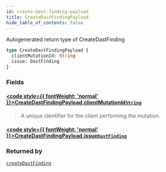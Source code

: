```yaml
---
id: create-dast-finding-payload
title: CreateDastFindingPayload
hide_table_of_contents: false
---
```








Autogenerated return type of CreateDastFinding

```graphql
type CreateDastFindingPayload {
  clientMutationId: String
  issue: DastFinding
}
```


### Fields

#### [<code style={{ fontWeight: 'normal' }}>CreateDastFindingPayload.<b>clientMutationId</b></code>](#)<Bullet />[`String`](/api/graphql/documentation/scalars/string) <Badge class="secondary" text="scalar"/>
> A unique identifier for the client performing the mutation.
> 

#### [<code style={{ fontWeight: 'normal' }}>CreateDastFindingPayload.<b>issue</b></code>](#)<Bullet />[`DastFinding`](/api/graphql/documentation/objects/dast-finding) <Badge class="secondary" text="object"/>
> 
> 



### Returned by

[`createDastFinding`](/api/graphql/documentation/mutations/create-dast-finding)  <Badge class="secondary" text="mutation"/>



